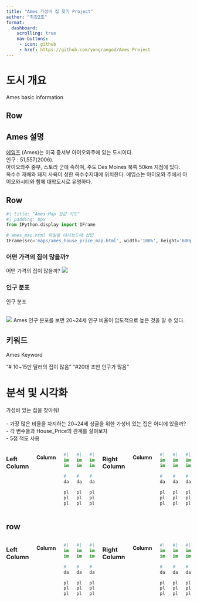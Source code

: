 ```yaml
--- 
title: "Ames 가성비 집 찾기 Project"
author: "최강2조"
format: 
  dashboard:
    scrolling: true
    nav-buttons:
     - icon: github
     - href: https://github.com/yongraegod/Ames_Project
---
```

# 도시 개요
Ames basic information

## Row

## Ames 설명
[에임즈](https://ko.wikipedia.org/wiki/%EC%97%90%EC%9E%84%EC%8A%A4_%28%EC%95%84%EC%9D%B4%EC%98%A4%EC%99%80%EC%A3%BC%29)
(Ames)는 미국 중서부 아이오와주에 있는 도시이다.
</br>
인구 : 51,557(2006).
</br>
아이오와주 중부, 스토리 군에 속하며, 주도 Des Moines 북쪽 50km 지점에 있다.
</br>
옥수수 재배와 돼지 사육이 성한 옥수수지대에 위치한다. 에임스는 아이오와 주에서 아이오와시티와 함께 대학도시로 유명하다.

## Row

```python
#| title: "Ames Map 집값 지도"
#| padding: 0px
from IPython.display import IFrame

# ames_map.html 파일을 대시보드에 삽입
IFrame(src='maps/ames_house_price_map.html', width='100%', height='600px')
```

### 어떤 가격의 집이 많을까?
어떤 가격의 집이 많을까?
![](img/집값구간.png)


### 인구 분포
인구 분포

</br>
![](img/ames_population.png)
Ames 인구 분포를 보면 20~24세 인구 비율이 압도적으로 높은 것을 알 수 있다.


## 키워드
Ames Keyword

"# 10~15만 달러의 집이 많음"   "#20대 초반 인구가 많음"


# 분석 및 시각화

가성비 있는 집을 찾아줘!
</br>
</br>
- 가장 많은 비율을 차지하는 20~24세 싱글을 위한 가성비 있는 집은 어디에 있을까?
</br>
- 각 변수들과 House_Price의 관계를 살펴보자
</br>
- 5점 척도 사용

::: {.columns}

### Left Column
#### Column {.tabset}

```python
#| title: Chart 1
import matplotlib.pyplot as plt
import numpy as np

# Sample data
data = np.random.normal(size=100)

plt.hist(data)
plt.title("Tab 1")
plt.show()
```


```python
#| title: Chart 2
import matplotlib.pyplot as plt
import numpy as np

# Sample data
data = np.random.normal(size=100)

plt.hist(data)
plt.title("Tab 1")
plt.show()
```

```python
#| title: Chart 3
import matplotlib.pyplot as plt
import numpy as np

# Sample data
data = np.random.normal(size=100)

plt.hist(data)
plt.title("Tab 1")
plt.show()
```

### Right Column
#### Column {.tabset}

```python
#| title: Chart 1
import matplotlib.pyplot as plt
import numpy as np

# Sample data
data = np.random.normal(size=100)

plt.hist(data)
plt.title("Tab 1")
plt.show()
```


```python
#| title: Chart 2
import matplotlib.pyplot as plt
import numpy as np

# Sample data
data = np.random.normal(size=100)

plt.hist(data)
plt.title("Tab 1")
plt.show()
```

```python
#| title: Chart 3
import matplotlib.pyplot as plt
import numpy as np

# Sample data
data = np.random.normal(size=100)

plt.hist(data)
plt.title("Tab 1")
plt.show()
```

:::

## row

::: {#layout .columns}

### Left Column
#### Column {.tabset}

```python
#| title: Chart 1
import matplotlib.pyplot as plt
import numpy as np

# Sample data
data = np.random.normal(size=100)

plt.hist(data)
plt.title("Tab 1")
plt.show()
```


```python
#| title: Chart 2
import matplotlib.pyplot as plt
import numpy as np

# Sample data
data = np.random.normal(size=100)

plt.hist(data)
plt.title("Tab 1")
plt.show()
```

```python
#| title: Chart 3
import matplotlib.pyplot as plt
import numpy as np

# Sample data
data = np.random.normal(size=100)

plt.hist(data)
plt.title("Tab 1")
plt.show()
```

### Right Column
#### Column {.tabset}

```python
#| title: Chart 1
import matplotlib.pyplot as plt
import numpy as np

# Sample data
data = np.random.normal(size=100)

plt.hist(data)
plt.title("Tab 1")
plt.show()
```


```python
#| title: Chart 2
import matplotlib.pyplot as plt
import numpy as np

# Sample data
data = np.random.normal(size=100)

plt.hist(data)
plt.title("Tab 1")
plt.show()
```

```python
#| title: Chart 3
import matplotlib.pyplot as plt
import numpy as np

# Sample data
data = np.random.normal(size=100)

plt.hist(data)
plt.title("Tab 1")
plt.show()
```

:::